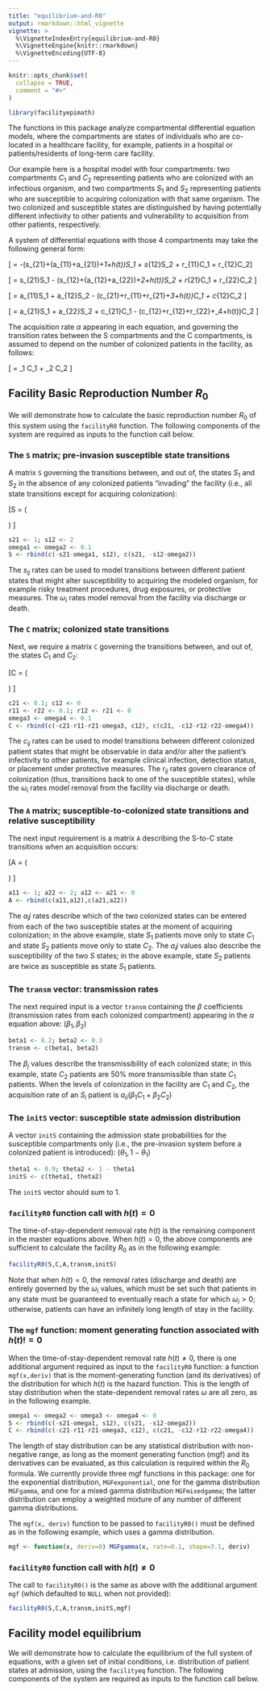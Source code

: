 ```yaml
---
title: "equilibrium-and-R0"
output: rmarkdown::html_vignette
vignette: >
  %\VignetteIndexEntry{equilibrium-and-R0}
  %\VignetteEngine{knitr::rmarkdown}
  %\VignetteEncoding{UTF-8}
---
```


```r
knitr::opts_chunk$set(
  collapse = TRUE,
  comment = "#>"
)
```

```r
library(facilityepimath)
```
The functions in this package analyze compartmental differential equation models, where the compartments are states of individuals who are co-located in a healthcare facility, for example, patients in a hospital or patients/residents of long-term care facility.

Our example here is a hospital model with four compartments: two compartments $C_1$ and $C_2$ representing patients who are colonized with an infectious organism, and two compartments $S_1$ and $S_2$ representing patients who are susceptible to acquiring colonization with that same organism. The two colonized and susceptible states are distinguished by having potentially different infectivity to other patients and vulnerability to acquisition from other patients, respectively.

A system of differential equations with those 4 compartments may take the following general form:

\[ \frac{dS_1}{dt} = -(s_{21}+(a_{11}+a_{21})\alpha+\omega_1+h(t))S_1 + s_{12}S_2 + r_{11}C_1 + r_{12}C_2\]

\[\frac{dS_2}{dt} = s_{21}S_1 - (s_{12}+(a_{12}+a_{22})\alpha+\omega_2+h(t))S_2 + r_{21}C_1 + r_{22}C_2 \]

\[\frac{dC_1}{dt} = a_{11}\alpha S_1 + a_{12}\alpha S_2 - (c_{21}+r_{11}+r_{21}+\omega_3+h(t))C_1 + c_{12}C_2 \]

\[\frac{dC_2}{dt} = a_{21}\alpha S_1 + a_{22}\alpha S_2 + c_{21}C_1 - (c_{12}+r_{12}+r_{22}+\omega_4+h(t))C_2 \]

The acquisition rate $\alpha$ appearing in each equation, and governing the transition rates between the S compartments and the C compartments, is assumed to depend on the number of colonized patients in the facility, as follows:

\[ \alpha = \beta_1 C_1 + \beta_2 C_2 \]

## Facility Basic Reproduction Number $R_0$

We will demonstrate how to calculate the basic reproduction number $R_0$ of this system using the `facilityR0` function. The following components of the system are required as inputs to the function call below.

### The `S` matrix; pre-invasion susceptible state transitions

A matrix `S` governing the transitions between, and out of, the states $S_1$ and $S_2$ in the absence of any colonized patients "invading" the facility (i.e., all state transitions except for acquiring colonization):

\[S = \left(
\begin{matrix}
    -s_{21}-\omega_1 & s_{12} \\
    s_{21} & -s_{12}-\omega_2
\end{matrix}\right)
\]

```r
s21 <- 1; s12 <- 2
omega1 <- omega2 <- 0.1
S <- rbind(c(-s21-omega1, s12), c(s21, -s12-omega2))
```
The $s_{ij}$ rates can be used to model transitions between different patient states that might alter susceptibility to acquiring the modeled organism, for example risky treatment procedures, drug exposures, or protective measures. The $\omega_i$ rates model removal from the facility via discharge or death.

### The `C` matrix; colonized state transitions

Next, we require a matrix `C` governing the transitions between, and out of, the states $C_1$ and $C_2$:

\[C = \left(
\begin{matrix}
    -c_{21}-r_{11}-r_{21}-\omega_3 & c_{12} \\
    c_{21} & -c_{12}-r_{12}-r_{22}-\omega_4
\end{matrix}\right)
\]
```r
c21 <- 0.1; c12 <- 0
r11 <- r22 <- 0.1; r12 <- r21 <- 0
omega3 <- omega4 <- 0.1
C <- rbind(c(-c21-r11-r21-omega3, c12), c(c21, -c12-r12-r22-omega4))
```
The $c_{ij}$ rates can be used to model transitions between different colonized patient states that might be observable in data and/or alter the patient's infectivity to other patients, for example clinical infection, detection status, or placement under protective measures. The $r_{ij}$ rates govern clearance of colonization (thus, transitions back to one of the susceptible states), while the $\omega_i$ rates model removal from the facility via discharge or death.

### The `A` matrix; susceptible-to-colonized state transitions and relative susceptibility
The next input requirement is a matrix `A` describing the S-to-C state transitions when an acquisition occurs:

\[A = \left(
\begin{matrix}
    a_{11} & a_{12} \\
    a_{21} & a_{22}
\end{matrix}\right)
\]
```r
a11 <- 1; a22 <- 2; a12 <- a21 <- 0
A <- rbind(c(a11,a12),c(a21,a22))
```
The $a_ij$ rates describe which of the two colonized states can be entered from each of the two susceptible states at the moment of acquiring colonization; in the above example, state $S_1$ patients move only to state $C_1$ and state $S_2$ patients move only to state $C_2$. The $a_ij$ values also describe the \emph{relative} susceptibility of the two $S$ states; in the above example, state $S_2$ patients are twice as susceptible as state $S_1$ patients.

### The `transm` vector: transmission rates
The next required input is a vector `transm` containing the $\beta$ coefficients (transmission rates from each colonized compartment) appearing in the $\alpha$ equation above: $(\beta_1,\beta_2)$
```r
beta1 <- 0.2; beta2 <- 0.3
transm <- c(beta1, beta2)
```
The $\beta_j$ values describe the transmissibility of each colonized state; in this example, state $C_2$ patients are 50% more transmissible than state $C_1$ patients. When the levels of colonization in the facility are $C_1$ and $C_2$, the acquisition rate of an $S_i$ patient is $a_{ii}(\beta_1C_1+\beta_2C_2)$

### The `initS` vector: susceptible state admission distribution
A vector `initS` containing the admission state probabilities for the susceptible compartments only (i.e., the pre-invasion system before a colonized patient is introduced): $(\theta_1,1-\theta_1)$

```r
theta1 <- 0.9; theta2 <- 1 - theta1
initS <- c(theta1, theta2)
```
The `initS` vector should sum to 1.

### `facilityR0` function call with $h(t)=0$

The time-of-stay-dependent removal rate $h(t)$ is the remaining component in the master equations above. When $h(t)=0$, the above components are sufficient to calculate the facility $R_0$ as in the following example:

```r
facilityR0(S,C,A,transm,initS)
```
Note that when $h(t)=0$, the removal rates (discharge and death) are entirely governed by the $\omega_i$ values, which must be set such that patients in any state must be guaranteed to eventually reach a state for which $\omega_i>0$; otherwise, patients can have an infinitely long length of stay in the facility.

### The `mgf` function: moment generating function associated with $h(t) != 0$

When the time-of-stay-dependent removal rate $h(t)\neq0$, there is one additional argument required as input to the `facilityR0` function: a function `mgf(x,deriv)` that is the moment-generating function (and its derivatives) of the distribution for which $h(t)$ is the hazard function. This is the length of stay distribution when the state-dependent removal rates $\omega$ are all zero, as in the following example.
```r
omega1 <- omega2 <- omega3 <- omega4 <- 0
S <- rbind(c(-s21-omega1, s12), c(s21, -s12-omega2))
C <- rbind(c(-c21-r11-r21-omega3, c12), c(c21, -c12-r12-r22-omega4))
```
The length of stay distribution can be any statistical distribution with non-negative range, as long as the moment generating function (mgf) and its derivatives can be evaluated, as this calculation is required within the $R_0$ formula. We currently provide three mgf functions in this package: one for the exponential distribution, `MGFexponential`, one for the gamma distribution `MGFgamma`, and one for a mixed gamma distribution `MGFmixedgamma`; the latter distribution can employ a weighted mixture of any number of different gamma distributions.

The `mgf(x, deriv)` function to be passed to `facilityR0()` must be defined as in the following example, which uses a gamma distribution.

```r
mgf <- function(x, deriv=0) MGFgamma(x, rate=0.1, shape=3.1, deriv)
```

### `facilityR0` function call with $h(t)\neq0$

The call to `facilityR0()` is the same as above with the additional argument `mgf` (which defaulted to `NULL` when not provided):

```r
facilityR0(S,C,A,transm,initS,mgf)
```

## Facility model equilibrium

We will demonstrate how to calculate the equilibrium of the full system of equations, with a given set of initial conditions, i.e. distribution of patient states at admission, using the `facilityeq` function. The following components of the system are required as inputs to the function call below.

